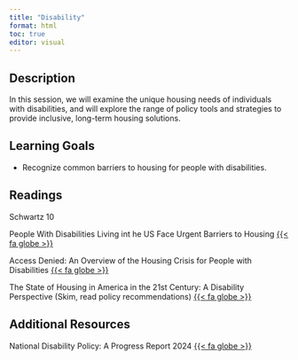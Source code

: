```yaml
---
title: "Disability"
format: html
toc: true
editor: visual
---
```


## Description

In this session, we will examine the unique housing needs of individuals with disabilities, and will explore the range of policy tools and strategies to provide inclusive, long-term housing solutions.

## Learning Goals

-   Recognize common barriers to housing for people with disabilities.

## Readings

Schwartz 10

People With Disabilities Living int he US Face Urgent Barriers to Housing [{{< fa globe >}}](https://www.urban.org/sites/default/files/2022-10/People%20with%20Disabilities%20Living%20in%20the%20US%20Face%20Urgent%20Barriers%20to%20Housing_0.pdf)

Access Denied: An Overview of the Housing Crisis for People with Disabilities [{{< fa globe >}}](https://cvision.org/wp-content/uploads/2024/05/Access-Denied-Community-Vision.pdf)

The State of Housing in America in the 21st Century: A Disability Perspective (Skim, read policy recommendations) [{{< fa globe >}}](https://www.ncd.gov/assets/uploads/reports/2010/ncd-housing-report-2010.pdf)




## Additional Resources

National Disability Policy: A Progress Report 2024 [{{< fa globe >}}](https://www.ncd.gov/report/national-disability-policy-a-progress-report-2024/)